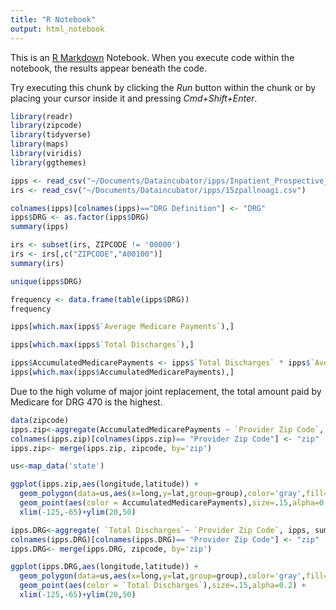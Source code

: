 ```yaml
---
title: "R Notebook"
output: html_notebook
---
```


This is an [R Markdown](http://rmarkdown.rstudio.com) Notebook. When you execute code within the notebook, the results appear beneath the code. 

Try executing this chunk by clicking the *Run* button within the chunk or by placing your cursor inside it and pressing *Cmd+Shift+Enter*. 

```r
library(readr)
library(zipcode)
library(tidyverse)
library(maps)
library(viridis)
library(ggthemes)
```

```r
ipps <- read_csv("~/Documents/Dataincubator/ipps/Inpatient_Prospective_Payment_System__IPPS__Provider_Summary_for_the_Top_100_Diagnosis-Related_Groups__DRG__-_FY2011.csv")
irs <- read_csv("~/Documents/Dataincubator/ipps/15zpallnoagi.csv")
```

```r
colnames(ipps)[colnames(ipps)=="DRG Definition"] <- "DRG"
ipps$DRG <- as.factor(ipps$DRG)
summary(ipps)
```

```r
irs <- subset(irs, ZIPCODE != '00000')
irs <- irs[,c("ZIPCODE","A00100")]
summary(irs)
```

```r
unique(ipps$DRG)
```

```r
frequency <- data.frame(table(ipps$DRG))
frequency
```

```r
ipps[which.max(ipps$`Average Medicare Payments`),]
```

```r
ipps[which.max(ipps$`Total Discharges`),]
```

```r
ipps$AccumulatedMedicarePayments <- ipps$`Total Discharges` * ipps$`Average Medicare Payments`
ipps[which.max(ipps$AccumulatedMedicarePayments),]
```
Due to the high volume of major joint replacement, the total amount paid by Medicare for DRG 470 is the highest. 
```r
data(zipcode)
ipps.zip<-aggregate(AccumulatedMedicarePayments ~ `Provider Zip Code`, ipps, sum)
colnames(ipps.zip)[colnames(ipps.zip)== "Provider Zip Code"] <- "zip"
ipps.zip<- merge(ipps.zip, zipcode, by='zip')
```

```r
us<-map_data('state')

ggplot(ipps.zip,aes(longitude,latitude)) +
  geom_polygon(data=us,aes(x=long,y=lat,group=group),color='gray',fill=NA,alpha=.35)+
  geom_point(aes(color = AccumulatedMedicarePayments),size=.15,alpha=0.2) +
  xlim(-125,-65)+ylim(20,50)
```

```r
ipps.DRG<-aggregate( `Total Discharges`~ `Provider Zip Code`, ipps, sum)
colnames(ipps.DRG)[colnames(ipps.DRG)== "Provider Zip Code"] <- "zip"
ipps.DRG<- merge(ipps.DRG, zipcode, by='zip')
```

```r
ggplot(ipps.DRG,aes(longitude,latitude)) +
  geom_polygon(data=us,aes(x=long,y=lat,group=group),color='gray',fill=NA,alpha=.35)+
  geom_point(aes(color = `Total Discharges`),size=.15,alpha=0.2) +
  xlim(-125,-65)+ylim(20,50)
```

